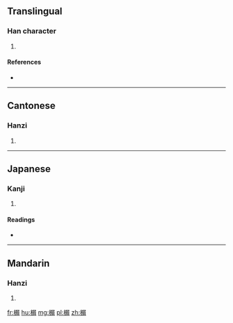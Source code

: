 ==Translingual==

===Han character===
{{Han char|rn=75|rad=木|as=10|sn=14|four=47927|canj=DSFB|ids=⿰木屑}}

# {{defn|Han|sort=木10}}

====References====
* {{Han ref|kx=0542.200|dkj=15218|dj=0930.270|hdz=21271.040|uh=698D|ud=27021|bh=E24A|bd=57930}}

----

==Cantonese==

===Hanzi===
{{yue-hanzi|jyut=[[sit3]]|y=sit3}}

# {{defn|lang=yue|sort=木10}}

----

==Japanese==

===Kanji===
{{ja-kanji|grade=|rs=木10}}

# {{defn|lang=ja|sort=木10}}

====Readings====
* {{ja-readings|on=[[せつ]] (setsu)|kun=}}

----

==Mandarin==

===Hanzi===
{{cmn-hanzi|pin=[[xiè]] ([[xie4]])|wg=hsieh<sup>4</sup>}}

# {{defn|lang=cmn|sort=木10}}

[[fr:榍]]
[[hu:榍]]
[[mg:榍]]
[[pl:榍]]
[[zh:榍]]
